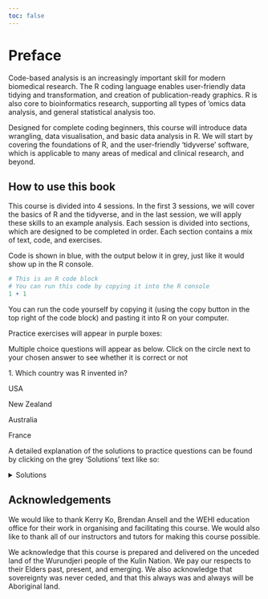 ```yaml
---
toc: false
---
```


# Preface {.unnumbered}

Code-based analysis is an increasingly important skill for modern biomedical research. The R coding language enables user-friendly data tidying and transformation, and creation of publication-ready graphics. R is also core to bioinformatics research, supporting all types of ’omics data analysis, and general statistical analysis too.  

Designed for complete coding beginners, this course will introduce data wrangling, data visualisation, and basic data analysis in R. We will start by covering the foundations of R, and the user-friendly ‘tidyverse’ software, which is applicable to many areas of medical and clinical research, and beyond. 

## How to use this book
This course is divided into 4 sessions. In the first 3 sessions, we will cover the basics of R and the tidyverse, and in the last session, we will apply these skills to an example analysis. Each session is divided into sections, which are designed to be completed in order. Each section contains a mix of text, code, and exercises.

Code is shown in blue, with the output below it in grey, just like it would show up in the R console.

```r
# This is an R code block
# You can run this code by copying it into the R console
1 + 1
```

You can run the code yourself by copying it (using the copy button in the top right of the code block) and pasting it into R on your computer.

Practice exercises will appear in purple boxes:

::: {.callout-important title="Practice exercises"}

Multiple choice questions will appear as below. Click on the circle next to your chosen answer to see whether it is correct or not

::: question
1\. Which country was R invented in?

::: choices
::: choice
USA
:::

::: {.choice .correct-choice}
New Zealand
:::

::: choice
Australia
:::

::: choice
France
:::
:::
:::

A detailed explanation of the solutions to practice questions can be found by clicking on the grey 'Solutions' text like so:

<details>

<summary>Solutions</summary>

R was invented by Ross Ihaka and Robert Gentleman from the University of Auckland as a programming language to teach introductory statistics

</details>

:::

## Acknowledgements
We would like to thank Kerry Ko, Brendan Ansell and the WEHI education office for their work in organising and facilitating this course. We would also like to thank all of our instructors and tutors for making this course possible.

We acknowledge that this course is prepared and delivered on the unceded land of the Wurundjeri people of the Kulin Nation. We pay our respects to their Elders past, present, and emerging. We also acknowledge that sovereignty was never ceded, and that this always was and always will be Aboriginal land.
